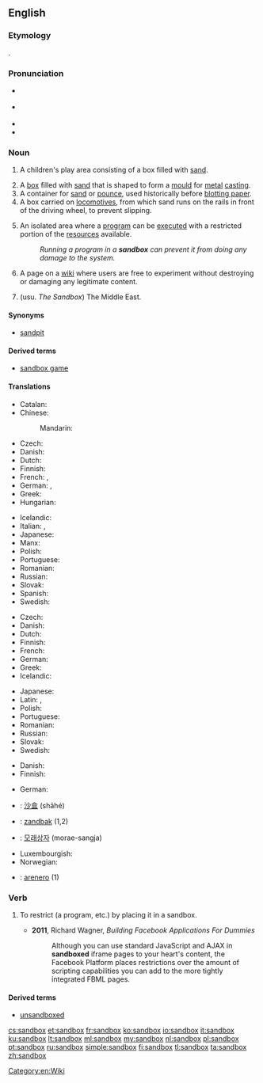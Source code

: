 {{selfref|For the Wiktionary test page, see [[Wiktionary:Sandbox]].}}
{{also|sand box|Sandbox}}
==English==

===Etymology===
{{compound|sand|box|lang=en}}.

===Pronunciation===
* {{a|RP}} {{IPA|/ˈsændbɒks/|lang=en}}
* {{a|GenAm}} {{IPA|/ˈsændbɑks/|lang=en}}
* {{audio|En-us-sandbox.ogg|Audio (US)|lang=en}}
* {{hyphenation|sand|box|lang=en}}

===Noun===
{{en-noun|head=[[sand]][[box]]|es}}
{{wikipedia}}

# {{context|US|lang=en}} A children's play area consisting of a box filled with [[sand]].
# A [[box]] filled with [[sand]] that is shaped to form a [[mould]] for [[metal]] [[casting]].
# A container for [[sand]] or [[pounce]], used historically before [[blotting paper]].
# A box carried on [[locomotive]]s, from which sand runs on the rails in front of the driving wheel, to prevent slipping.
# {{context|computing|lang=en}} An isolated area where a [[program]] can be [[execute]]d with a restricted portion of the [[resources]] available.
#: ''Running a program in a '''sandbox''' can prevent it from doing any damage to the system.''
# {{context|Wiktionary and WMF jargon|lang=en}} A page on a [[wiki]] where users are free to experiment without destroying or damaging any legitimate content.
# {{context|US military|lang=en}} (usu. ''The Sandbox'') The Middle East.

====Synonyms====
* {{sense|play enclosure with sand}} [[sandpit]] {{sense|UK}}

====Derived terms====
* [[sandbox game]]

====Translations====
{{trans-top|box with sand for children}}
* Catalan: {{t|ca|sorrera|f}}
* Chinese:
*: Mandarin: {{t+|cmn|砂箱|tr=shāxiāng|sc=Hani}}
* Czech: {{t+|cs|pískoviště|n}}
* Danish: {{t+|da|sandkasse|c}}
* Dutch: {{t+|nl|zandbak|m}}
* Finnish: {{t+|fi|hiekkalaatikko}}
* French: {{t+|fr|bac à sable|m}}, {{t|fr|carré de sable|m}}
* German: {{t+|de|Sandkasten|m}}, {{t+|de|Sandkiste|f}}
* Greek: {{t+|el|αμμοδόχος|f|tr=ammodóchos|sc=Grek}}
* Hungarian: {{t|hu|homokozó}}
{{trans-mid}}
* Icelandic: {{t+|is|sandkassi|m}}
* Italian: {{t+|it|sabbionaia|f}}, {{t+|it|sabbiera|f}}
* Japanese: {{t|ja|砂場|tr=sunaba}}
* Manx: {{t|gv|kishtey geinnee|m}}
* Polish: {{t+|pl|piaskownica|f}}
* Portuguese: {{t|pt|caixa de areia|f}}
* Romanian: {{t|ro|groapă cu nisip|f}}
* Russian: {{t+|ru|песочница|f|tr=pesóčnica}}
* Slovak: {{t|sk|pieskovisko}}
* Spanish: {{t+|es|arenero|m}}
* Swedish: {{t+|sv|sandlåda|c}}
{{trans-bottom}}

{{trans-top|wiki sandbox}}
* Czech: {{t+|cs|pískoviště}}
* Danish: {{t+|da|sandkasse|c}}
* Dutch: {{t+|nl|zandbak|m}}
* Finnish: {{t+|fi|hiekkalaatikko}}
* French: {{t+|fr|bac à sable|m}}
* German: {{t+|de|Spielwiese|f}}
* Greek: {{t+|el|αμμοδοχείο|n|tr=ammodocheío|sc=Grek}}
* Icelandic: {{t+|is|sandkassi|m}}
{{trans-mid}}
* Japanese: {{t|ja|サンドボックス|tr=sando bokkusu}}
* Latin: {{t|la|arenarium|n}}, {{t|la|harenarium|n}}
* Polish: {{t+|pl|brudnopis|m}}
* Portuguese: {{t|pt|zona de testes|f}}
* Romanian: {{t|ro|cutie cu nisip}}
* Russian: {{t+|ru|песочница|f|tr=pesóčnica}}
* Slovak: {{t|sk|pieskovisko}}
* Swedish: {{t+|sv|sandlåda|c}}
{{trans-bottom}}

{{trans-top|isolated program execution area}}
* Danish: {{t+|da|sandkasse|c}}
* Finnish: {{t+|fi|hiekkalaatikko}}
{{trans-mid}}
* German: {{t|de|Sandbox|f}}
{{trans-bottom}}

{{checktrans-top}}
* {{ttbc|cmn}}: [[沙盒]] (shāhé)
* {{ttbc|nl}}: [[zandbak]] {{g|m}} (1,2)
* {{ttbc|ko}}: [[모래상자]] (morae-sangja)
{{trans-mid}}
* Luxembourgish: {{t-check|lb|Sandkaul}}
* Norwegian: {{t-check|no|sandkasse|m}}
* {{ttbc|es}}: [[arenero]] {{g|m}} (1)
{{trans-bottom}}

===Verb===
{{en-verb|sandboxes|sandboxing|sandboxed}}

# {{context|computing|transitive|lang=en}} To restrict (a program, etc.) by placing it in a sandbox.
#* '''2011''', Richard Wagner, ''Building Facebook Applications For Dummies''
#*: Although you can use standard JavaScript and AJAX in '''sandboxed''' iframe pages to your heart's content, the Facebook Platform places restrictions over the amount of scripting capabilities you can add to the more tightly integrated FBML pages.

====Derived terms====
* [[unsandboxed]]

[[Category:en:Wiki]]

[[cs:sandbox]]
[[et:sandbox]]
[[fr:sandbox]]
[[ko:sandbox]]
[[io:sandbox]]
[[it:sandbox]]
[[ku:sandbox]]
[[lt:sandbox]]
[[ml:sandbox]]
[[my:sandbox]]
[[nl:sandbox]]
[[pl:sandbox]]
[[pt:sandbox]]
[[ru:sandbox]]
[[simple:sandbox]]
[[fi:sandbox]]
[[tl:sandbox]]
[[ta:sandbox]]
[[zh:sandbox]]